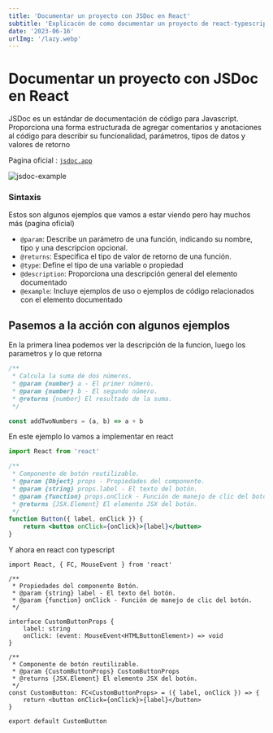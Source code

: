 ```yaml
---
title: 'Documentar un proyecto con JSDoc en React'
subtitle: 'Explicacón de como documentar un proyecto de react-typescript con jsdoc'
date: '2023-06-16'
urlImg: '/lazy.webp'
---
```


# Documentar un proyecto con JSDoc en React

JSDoc es un estándar de documentación de código para Javascript. Proporciona una forma estructurada de agregar comentarios y anotaciones al código para describir su funcionalidad, parámetros, tipos de datos y valores de retorno

Pagina oficial : [`jsdoc.app`](https://jsdoc.app/)

![jsdoc-example](/jsdoc-example.png)

### Sintaxis

Estos son algunos ejemplos que vamos a estar viendo pero hay muchos más (pagina oficial)

- `@param`: Describe un parámetro de una función, indicando su nombre, tipo y una descripcion opcional.
- `@returns`: Especifica el tipo de valor de retorno de una función.
- `@type`: Define el tipo de una variable o propiedad
- `@description`: Proporciona una descripción general del elemento documentado
- `@example`: Incluye ejemplos de uso o ejemplos de código relacionados con el elemento documentado

## Pasemos a la acción con algunos ejemplos

En la primera linea podemos ver la descripción de la funcion, luego los parametros y lo que retorna

```js
/**
 * Calcula la suma de dos números.
 * @param {number} a - El primer número.
 * @param {number} b - El segundo número.
 * @returns {number} El resultado de la suma.
 */

const addTwoNumbers = (a, b) => a + b
```

En este ejemplo lo vamos a implementar en react

```jsx
import React from 'react'

/**
 * Componente de botón reutilizable.
 * @param {Object} props - Propiedades del componente.
 * @param {string} props.label - El texto del botón.
 * @param {function} props.onClick - Función de manejo de clic del botón.
 * @returns {JSX.Element} El elemento JSX del botón.
 */
function Button({ label, onClick }) {
	return <button onClick={onClick}>{label}</button>
}
```

Y ahora en react con typescript

```tsx
import React, { FC, MouseEvent } from 'react'

/**
 * Propiedades del componente Botón.
 * @param {string} label - El texto del botón.
 * @param {function} onClick - Función de manejo de clic del botón.
 */

interface CustomButtonProps {
	label: string
	onClick: (event: MouseEvent<HTMLButtonElement>) => void
}

/**
 * Componente de botón reutilizable.
 * @param {CustomButtonProps} CustomButtonProps
 * @returns {JSX.Element} El elemento JSX del botón.
 */
const CustomButton: FC<CustomButtonProps> = ({ label, onClick }) => {
	return <button onClick={onClick}>{label}</button>
}

export default CustomButton
```
